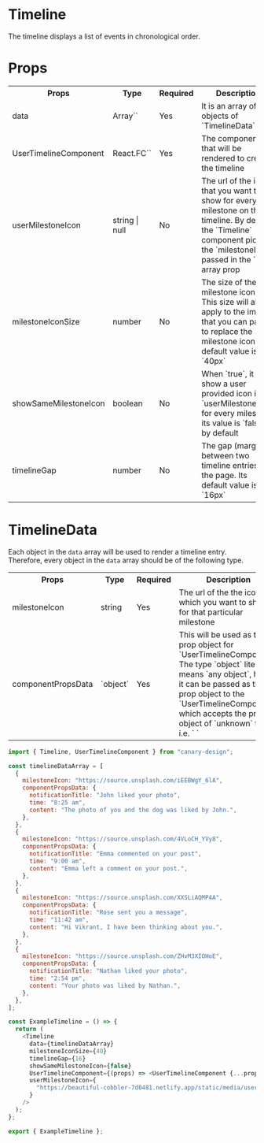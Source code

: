 # Timeline

The timeline displays a list of events in chronological order.

# Props

<table>
  <tr>
    <th>Props</th>
    <th>Type</th>
    <th>Required</th>
    <th>Description</th>
  </tr>
  <tr>
    <td>data</td>
    <td>Array`<TimelineData>`</td>
    <td>Yes</td>
    <td>It is an array of objects of `TimelineData` type</td>
  </tr>
  <tr>
    <td>UserTimelineComponent</td>
    <td>React.FC`<unknown>`</td>
    <td>Yes</td>
    <td>The component that will be rendered to create the timeline</td>
  </tr>
  <tr>
    <td>userMilestoneIcon</td>
    <td>string | null</td>
    <td>No</td>
    <td>
      The url of the icon that you want to show for every milestone on the timeline. By default, the `Timeline` component picks the `milestoneIcon` passed in the `data` array prop
    </td>
  </tr>
   <tr>
    <td>milestoneIconSize</td>
    <td>number</td>
    <td>No</td>
    <td>
      The size of the milestone icon. This size will also apply to the image that you can pass to replace the milestone icon. Its default value is `40px`
    </td>
  </tr> <tr>
    <td>showSameMilestoneIcon</td>
    <td>boolean</td>
    <td>No</td>
    <td>
      When `true`, it will show a user provided icon i.e. `userMilestoneIcon` for every milestone, its value is `false` by default
    </td>
  </tr> <tr>
    <td>timelineGap</td>
    <td>number</td>
    <td>No</td>
    <td>
      The gap (margin) between two timeline entries on the page. Its default value is `16px`
    </td>
  </tr>
</table>

# TimelineData

Each object in the `data` array will be used to render a timeline entry. Therefore, every object in the `data` array should be of the following type.

<table>
  <tr>
    <th>Props</th>
    <th>Type</th>
    <th>Required</th>
    <th>Description</th>
  </tr>
  <tr>
    <td>milestoneIcon</td>
    <td>string</td>
    <td>Yes</td>
    <td>
      The url of the the icon which you want to show for that particular
      milestone
    </td>
  </tr>
  <tr>
    <td>componentPropsData</td>
    <td>`object`</td>
    <td>Yes</td>
    <td>
      This will be used as the prop object for `UserTimelineComponent`. The type
      `object` literally means `any object`, hence it can be passed as the prop
      object to the `UserTimelineComponent` which accepts the prop object of
      `unknown` type i.e. `
      <UserTimelineComponent {...componentPropsData} />`
    </td>
  </tr>
</table>


<BrowserWindow>
  <ExampleTimeline />
</BrowserWindow>

```js title="/src/components/ExampleTimeline.ts" showLineNumbers
import { Timeline, UserTimelineComponent } from "canary-design";

const timelineDataArray = [
  {
    milestoneIcon: "https://source.unsplash.com/iEEBWgY_6lA",
    componentPropsData: {
      notificationTitle: "John liked your photo",
      time: "8:25 am",
      content: "The photo of you and the dog was liked by John.",
    },
  },
  {
    milestoneIcon: "https://source.unsplash.com/4VLoCH_YVy8",
    componentPropsData: {
      notificationTitle: "Emma commented on your post",
      time: "9:00 am",
      content: "Emma left a comment on your post.",
    },
  },
  {
    milestoneIcon: "https://source.unsplash.com/XXSLiAQMP4A",
    componentPropsData: {
      notificationTitle: "Rose sent you a message",
      time: "11:42 am",
      content: "Hi Vikrant, I have been thinking about you.",
    },
  },
  {
    milestoneIcon: "https://source.unsplash.com/ZHvM3XIOHoE",
    componentPropsData: {
      notificationTitle: "Nathan liked your photo",
      time: "2:54 pm",
      content: "Your photo was liked by Nathan.",
    },
  },
];

const ExampleTimeline = () => {
  return (
    <Timeline
      data={timelineDataArray}
      milestoneIconSize={40}
      timelineGap={16}
      showSameMilestoneIcon={false}
      UserTimelineComponent={(props) => <UserTimelineComponent {...props} />}
      userMilestoneIcon={
        "https://beautiful-cobbler-7d0481.netlify.app/static/media/user-icon.9ed5eaf22f53676dfcded98a8a61b40b.svg"
      }
    />
  );
};

export { ExampleTimeline };
```
